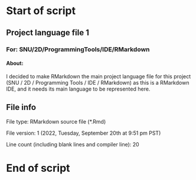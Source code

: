 # Start of script

## Project language file 1

### For: SNU/2D/ProgrammingTools/IDE/RMarkdown

#### About:

I decided to make RMarkdown the main project language file for this project (SNU / 2D / Programming Tools / IDE / RMarkdown) as this is a RMarkdown IDE, and it needs its main language to be represented here.

## File info

File type: RMarkdown source file (*.Rmd)

File version: 1 (2022, Tuesday, September 20th at 9:51 pm PST)

Line count (including blank lines and compiler line): 20

# End of script

